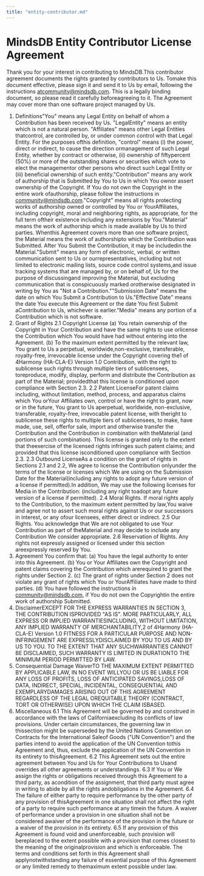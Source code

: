 ```yaml
---
title: "entity-contributor.md"
---
```


# MindsDB Entity Contributor License Agreement

Thank you for your interest in contributing to MindsDB.This contributor agreement documents the rights granted by contributors to Us. Tomake this document effective, please sign it and send it to Us by email, following the instructions atcommunity@mindsdb.com. This is a legally binding document, so please read it carefully beforeagreeing to it. The Agreement may cover more than one software project managed by Us.
1. Definitions"You" means any Legal Entity on behalf of whom a Contribution has been received by Us. "LegalEntity" means an entity which is not a natural person. "Affiliates" means other Legal Entities thatcontrol, are controlled by, or under common control with that Legal Entity. For the purposes ofthis definition, "control" means (i) the power, direct or indirect, to cause the direction ormanagement of such Legal Entity, whether by contract or otherwise, (ii) ownership of fiftypercent (50%) or more of the outstanding shares or securities which vote to elect the managementor other persons who direct such Legal Entity or (iii) beneficial ownership of such entity."Contribution" means any work of authorship that is Submitted by You to Us in which You ownor assert ownership of the Copyright. If You do not own the Copyright in the entire work ofauthorship, please follow the instructions in community@mindsdb.com."Copyright" means all rights protecting works of authorship owned or controlled by You or YourAffiliates, including copyright, moral and neighboring rights, as appropriate, for the full term oftheir existence including any extensions by You."Material" means the work of authorship which is made available by Us to third parties. Whenthis Agreement covers more than one software project, the Material means the work of authorshipto which the Contribution was Submitted. After You Submit the Contribution, it may be includedin the Material."Submit"  means any form of electronic, verbal, or written communication sent to Us or ourrepresentatives, including but not limited to electronic mailing lists, source code control systems,and issue tracking systems that are managed by, or on behalf of, Us for the purpose of discussingand improving the Material, but excluding communication that is conspicuously marked orotherwise designated in writing by You as "Not a Contribution.""Submission Date" means the date on which You Submit a Contribution to Us."Effective Date" means the date You execute this Agreement or the date You first Submit aContribution to Us, whichever is earlier."Media" means any portion of a Contribution which is not software.
2. Grant of Rights
2.1 Copyright License
(a) You retain ownership of the Copyright in Your Contribution and have the same rights to use orlicense the Contribution which You would have had without entering into the Agreement.
(b) To the maximum extent permitted by the relevant law, You grant to Us a perpetual, worldwide,non-exclusive, transferable, royalty-free, irrevocable license under the Copyright covering the1 of 4Harmony (HA-CLA-E) Version 1.0
Contribution, with the right to sublicense such rights through multiple tiers of sublicensees, toreproduce, modify, display, perform and distribute the Contribution as part of the Material; providedthat this license is conditioned upon compliance with Section 2.3.
2.2 Patent LicenseFor patent claims including, without limitation, method, process, and apparatus claims which You orYour Affiliates own, control or have the right to grant, now or in the future, You grant to Us aperpetual, worldwide, non-exclusive, transferable, royalty-free, irrevocable patent license, with theright to sublicense these rights to multiple tiers of sublicensees, to make, have made, use, sell, offerfor sale, import and otherwise transfer the Contribution and the Contribution in combination with theMaterial (and portions of such combination). This license is granted only to the extent that theexercise of the licensed rights infringes such patent claims; and provided that this license isconditioned upon compliance with Section 2.3.
2.3 Outbound LicenseAs a condition on the grant of rights in Sections 2.1 and 2.2, We agree to license the Contribution onlyunder the terms of the license or licenses which We are using on the Submission Date for the Material(including any rights to adopt any future version of a license if permitted).In addition, We may use the following licenses for Media in the Contribution:  (including any right toadopt any future version of a license if permitted).
2.4 Moral Rights. If moral rights apply to the Contribution, to the maximum extent permitted by law,You waive and agree not to assert such moral rights against Us or our successors in interest, or any ofour licensees, either direct or indirect.
2.5 Our Rights. You acknowledge that We are not obligated to use Your Contribution as part of theMaterial and may decide to include any Contribution We consider appropriate.
2.6 Reservation of Rights. Any rights not expressly assigned or licensed under this section areexpressly reserved by You.
3. Agreement
You confirm that:
(a) You have the legal authority to enter into this Agreement.
(b) You or Your Affiliates own the Copyright and patent claims covering the Contribution which arerequired to grant the rights under Section 2.
(c) The grant of rights under Section 2 does not violate any grant of rights which You or YourAffiliates have made to third parties.
(d) You have followed the instructions in community@mindsdb.com, if You do not own the Copyrightin the entire work of authorship Submitted.
4. DisclaimerEXCEPT FOR THE EXPRESS WARRANTIES IN SECTION 3, THE CONTRIBUTION ISPROVIDED "AS IS". MORE PARTICULARLY, ALL EXPRESS OR IMPLIED WARRANTIESINCLUDING, WITHOUT LIMITATION, ANY IMPLIED WARRANTY OF MERCHANTABILITY,2 of 4Harmony (HA-CLA-E) Version 1.0
FITNESS FOR A PARTICULAR PURPOSE AND NON-INFRINGEMENT ARE EXPRESSLYDISCLAIMED BY YOU TO US AND BY US TO YOU. TO THE EXTENT THAT ANY SUCHWARRANTIES CANNOT BE DISCLAIMED, SUCH WARRANTY IS LIMITED IN DURATIONTO THE MINIMUM PERIOD PERMITTED BY LAW.
5. Consequential Damage WaiverTO THE MAXIMUM EXTENT PERMITTED BY APPLICABLE LAW, IN NO EVENT WILLYOU OR US BE LIABLE FOR ANY LOSS OF PROFITS, LOSS OF ANTICIPATED SAVINGS,LOSS OF DATA, INDIRECT, SPECIAL, INCIDENTAL, CONSEQUENTIAL AND EXEMPLARYDAMAGES ARISING OUT OF THIS AGREEMENT REGARDLESS OF THE LEGAL OREQUITABLE THEORY (CONTRACT, TORT OR OTHERWISE) UPON WHICH THE CLAIM ISBASED.
6. Miscellaneous
6.1 This Agreement will be governed by and construed in accordance with the laws of Californiaexcluding its conflicts of law provisions. Under certain circumstances, the governing law in thissection might be superseded by the United Nations Convention on Contracts for the International Saleof Goods ("UN Convention") and the parties intend to avoid the application of the UN Convention tothis Agreement and, thus, exclude the application of the UN Convention in its entirety to thisAgreement.
6.2 This Agreement sets out the entire agreement between You and Us for Your Contributions to Usand overrides all other agreements or understandings.
6.3  If You or We assign the rights or obligations received through this Agreement to a third party, as acondition of the assignment, that third party must agree in writing to abide by all the rights andobligations in the Agreement.
6.4 The failure of either party to require performance by the other party of any provision of thisAgreement in one situation shall not affect the right of a party to require such performance at any timein the future. A waiver of performance under a provision in one situation shall not be considered awaiver of the performance of the provision in the future or a waiver of the provision in its entirety.
6.5 If any provision of this Agreement is found void and unenforceable, such provision will bereplaced to the extent possible with a provision that comes closest to the meaning of the originalprovision and which is enforceable.  The terms and conditions set forth in this Agreement shall applynotwithstanding any failure of essential purpose of this Agreement or any limited remedy to themaximum extent possible under law.